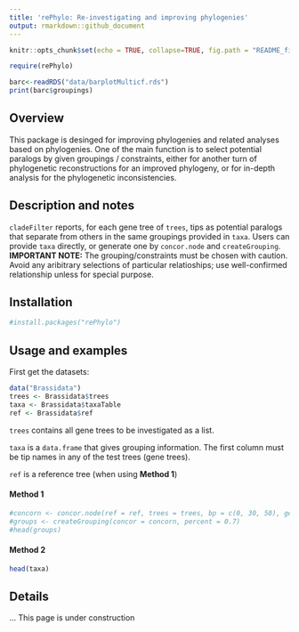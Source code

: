```yaml
---
title: 'rePhylo: Re-investigating and improving phylogenies'
output: rmarkdown::github_document
---
```

<!-- README.md is generated from README.Rmd. -->

```r
knitr::opts_chunk$set(echo = TRUE, collapse=TRUE, fig.path = "README_figs/README-")
```

```r
require(rePhylo)
```

```r
barc<-readRDS("data/barplotMulticf.rds")
print(barc$groupings)
```



## Overview

This package is desinged for improving phylogenies and related analyses based on phylogenies. One of the main function is to select potential paralogs by given groupings / constraints, either for another turn of phylogenetic reconstructions for an improved phylogeny, or for in-depth analysis for the phylogenetic inconsistencies. 

## Description and notes
`cladeFilter` reports,  for each gene tree of `trees`, tips as potential paralogs that separate from others in the same groupings provided in `taxa`. Users can provide `taxa` directly, or generate one by `concor.node` and `createGrouping`.
**IMPORTANT NOTE:** The grouping/constraints must be chosen with caution.  Avoid any aribitrary selections of particular relatioships; use well-confirmed relationship unless for special purpose.

## Installation
```r
#install.packages("rePhylo")

```


## Usage and examples
First get the datasets:

```r
data("Brassidata")
trees <- Brassidata$trees
taxa <- Brassidata$taxaTable
ref <- Brassidata$ref
```


`trees` contains all gene trees to be investigated as a list.


`taxa` is a `data.frame` that gives grouping information. The first column must be tip names in any of the test trees (gene trees).


`ref` is a reference tree (when using **Method 1**)


#### Method 1

```r
#concorn <- concor.node(ref = ref, trees = trees, bp = c(0, 30, 50), getTreeNames = FALSE)
#groups <- createGrouping(concor = concorn, percent = 0.7)
#head(groups)
```

#### Method 2

```r

head(taxa)
```

## Details



... This page is under construction


